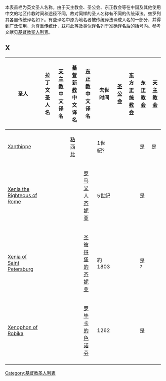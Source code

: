 {{unreferenced|time=2011-04-21T04:47:15+00:00}}
本表首栏为英文圣人名称。由于天主教会、圣公会、东正教会等在中国及其他使用中文的地区传教时间和途径不同，故对同样的圣人名称有不同的传统译法。兹罗列其各自传统译名如下。有些译名中原为地名者被传统译法译成人名的一部分，并得到广泛使用，为尊重传统计，兹将此等及类似译名列于准确译名后的括号内。参考文献见[[基督教聖人列表|基督教聖人列表]]。

{{pageTOC|基督教聖人列表}}

== X ==
{| class="wikitable sortable" width="100%"
|-

! width=200 |圣人 
! width=100 |拉丁文圣人名<br />
! width=100 |[[天主教|天主教]]<br />中文译名<br />
! width=100 |[[基督新教|基督新教]]<br />中文译名<br />
! width=100 |[[东正教|东正教]]<br />中文译名<br />
! width=75 |去世时间<br />
! width=60 |[[圣公会|圣公会]]<br />
! width=60 |[[东方正统教会|东方正统教会]]<br />
! width=60 |[[东正教会|东正教会]]<br />
! width=60 |[[天主教会|天主教会]]<br />
|-
|[[Acts_of_Xanthippe,_Polyxena,_and_Rebecca|Xanthippe]]|| || ||[[粘西比，波吕克塞娜和丽贝卡|粘西比]]|| ||1世紀?|| || ||是||是
|-
|[[Saint_Xenia_the_Righteous_of_Rome|Xenia the Righteous of Rome]]|| || || ||[[罗马义人齐妮亚|罗马义人齐妮亚]]||5世紀|| || ||是|| 
|-
|[[Xenia_of_Saint_Petersburg|Xenia of Saint Petersburg]]|| || || ||[[圣彼得堡的齐妮亚|圣彼得堡的齐妮亚]]||約1803|| || ||是<sup>7</sup>|| 
|-
|[[Xenophon_of_Robika|Xenophon of Robika]]|| || || ||[[罗毕卡的色诺芬|罗毕卡的色诺芬]]||1262|| || ||是|| 
|-
|}

[[Category:基督教圣人列表|Category:基督教圣人列表]]